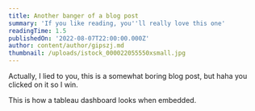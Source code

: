 ```yaml
---
title: Another banger of a blog post
summary: 'If you like reading, you''ll really love this one'
readingTime: 1.5
publishedOn: '2022-08-07T22:00:00.000Z'
author: content/author/gipszj.md
thumbnail: /uploads/istock_000022055550xsmall.jpg
---
```


Actually, I lied to you, this is a somewhat boring blog post, but haha you clicked on it so I win.

This is how a tableau dashboard looks when embedded.

<tableau url="https://public.tableau.com/views/GarbageintheOceanVOTD/GarbageintheOcean?:language=en-US&:display_count=n&:origin=viz_share_link" />

